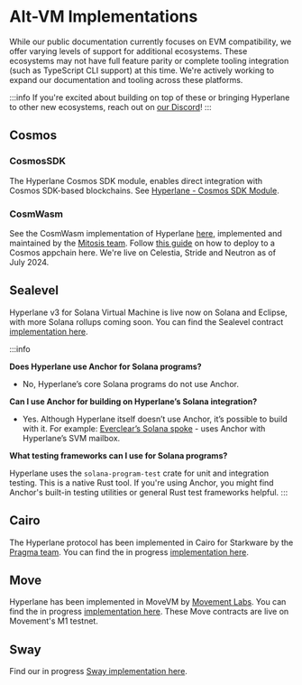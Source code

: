 # Alt-VM Implementations

While our public documentation currently focuses on EVM compatibility, we offer varying levels of support for additional ecosystems. These ecosystems may not have full feature parity or complete tooling integration (such as TypeScript CLI support) at this time. We're actively working to expand our documentation and tooling across these platforms.

:::info
If you're excited about building on top of these or bringing Hyperlane to other new ecosystems, reach out on [our Discord](https://discord.gg/hyperlane)!
:::

## Cosmos

### CosmosSDK

The Hyperlane Cosmos SDK module, enables direct integration with Cosmos SDK-based blockchains. See [Hyperlane - Cosmos SDK Module](./cosmos-sdk).

### CosmWasm

See the CosmWasm implementation of Hyperlane [here,](https://github.com/many-things/cw-hyperlane) implemented and maintained by the [Mitosis team](https://mitosis.org/). Follow [this guide](https://github.com/many-things/cw-hyperlane/blob/main/DEPLOYMENT.md) on how to deploy to a Cosmos appchain here. We're live on Celestia, Stride and Neutron as of July 2024.

## Sealevel

Hyperlane v3 for Solana Virtual Machine is live now on Solana and Eclipse, with more Solana rollups coming soon. You can find the Sealevel contract [implementation here](https://github.com/hyperlane-xyz/hyperlane-monorepo/blob/main/rust/sealevel/programs).

:::info

**Does Hyperlane use Anchor for Solana programs?**

- No, Hyperlane’s core Solana programs do not use Anchor.

**Can I use Anchor for building on Hyperlane’s Solana integration?**

- Yes. Although Hyperlane itself doesn’t use Anchor, it’s possible to build with it. For example: [Everclear’s Solana spoke](https://github.com/everclearorg/monorepo/tree/dev/packages/contracts/solana-spoke/programs/everclear_spoke/src) - uses Anchor with Hyperlane’s SVM mailbox.

**What testing frameworks can I use for Solana programs?**

Hyperlane uses the `solana-program-test` crate for unit and integration testing. This is a native Rust tool. If you're using Anchor, you might find Anchor's built-in testing utilities or general Rust test frameworks helpful.
:::

## Cairo

The Hyperlane protocol has been implemented in Cairo for Starkware by the [Pragma team](https://www.pragma.build/). You can find the in progress [implementation here](https://github.com/astraly-labs/hyperlane_starknet).

## Move

Hyperlane has been implemented in MoveVM by [Movement Labs](https://movementlabs.xyz/). You can find the in progress [implementation here](https://github.com/movementlabsxyz/hyperlane-monorepo). These Move contracts are live on Movement's M1 testnet.

## Sway

Find our in progress [Sway implementation here](https://github.com/hyperlane-xyz/fuel-contracts).
